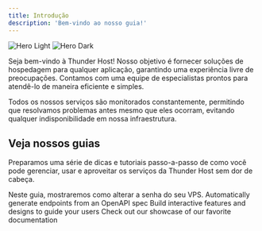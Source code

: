 ```yaml
---
title: Introdução
description: 'Bem-vindo ao nosso guia!'
---
```


<img
  className="block dark:hidden"
  src="/images/hero-light.svg"
  alt="Hero Light"
/>
<img
  className="hidden dark:block"
  src="/images/hero-dark.svg"
  alt="Hero Dark"
/>

Seja bem-vindo à Thunder Host! Nosso objetivo é fornecer soluções de hospedagem para qualquer aplicação, garantindo uma experiência livre de preocupações. Contamos com uma equipe de especialistas prontos para atendê-lo de maneira eficiente e simples.

Todos os nossos serviços são monitorados constantemente, permitindo que resolvamos problemas antes mesmo que eles ocorram, evitando qualquer indisponibilidade em nossa infraestrutura.

## Veja nossos guias

Preparamos uma série de dicas e tutoriais passo-a-passo de como você pode gerenciar, usar e aproveitar os serviços da Thunder Host sem dor de cabeça.

<CardGroup cols={2}>
  <Card
    title="Trocar senha"
    icon="lock"
    href="https://mintlify.com/docs/settings/global"
  >
    Neste guia, mostraremos como alterar a senha do seu VPS.
  </Card>
  <Card
    title="Formatar servidor"
    icon="trash-can"
    href="https://mintlify.com/docs/api-playground/openapi"
  >
    Automatically generate endpoints from an OpenAPI spec
  </Card>
  <Card
    title="Add Components"
    icon="screwdriver-wrench"
    href="https://mintlify.com/docs/components/accordion"
  >
    Build interactive features and designs to guide your users
  </Card>
  <Card
    title="Get Inspiration"
    icon="stars"
    href="https://mintlify.com/customers"
  >
    Check out our showcase of our favorite documentation
  </Card>
</CardGroup>
